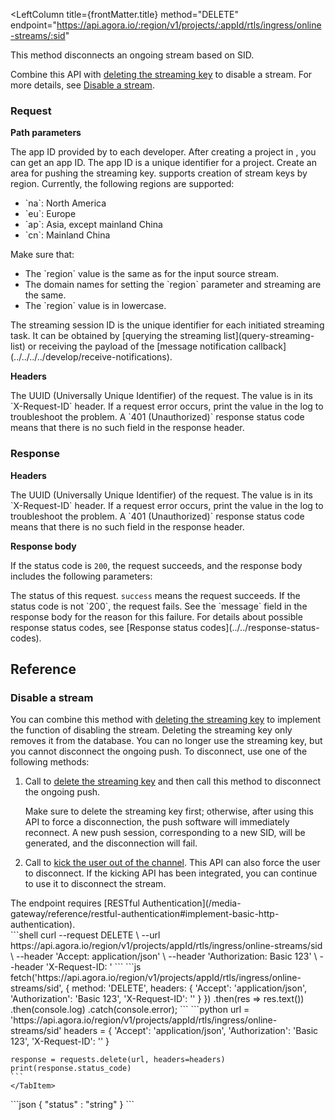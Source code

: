 
<RestAPILayout>

  <LeftColumn
    title={frontMatter.title}
    method="DELETE"
    endpoint="https://api.agora.io/:region/v1/projects/:appId/rtls/ingress/online-streams/:sid"
  >

This method disconnects an ongoing stream based on SID.

Combine this API with [deleting the streaming key](../streaming-key/delete-streaming-key) to disable a stream. For more details, see [Disable a stream](#disable-a-stream).
### Request

**Path parameters**

<PathParameter name="appId" type="string" required={true}>
  The app ID provided by <Vg k="COMPANY"/> to each developer. After creating a project in <Vg k="CONSOLE"/>, you can get an app ID. The app ID is a unique identifier for a project.
</PathParameter>
<PathParameter name="region" type="string" required={true}>
  Create an area for pushing the streaming key. <Vg k="COMPANY"/> supports creation of stream keys by region. Currently, the following regions are supported: 
  <ul>
    <li>`na`: North America</li>
    <li>`eu`: Europe</li>
    <li>`ap`: Asia, except mainland China</li>
    <li>`cn`: Mainland China</li>
  </ul>
  <Admonition type="caution" title="Important">
    Make sure that: 
    <ul>
      <li>The `region` value is the same as for the input source stream.</li>
      <li>The domain names for setting the `region` parameter and streaming are the same.</li>
      <li>The `region` value is in lowercase.</li>
    </ul>
  </Admonition>
</PathParameter>
<PathParameter name="sid" type="string" required={true}>
  The streaming session ID is the unique identifier for each initiated streaming task. It can be obtained by [querying the streaming list](query-streaming-list) or receiving the payload of the [message notification callback](../../../../develop/receive-notifications).
</PathParameter>

**Headers**

<ParameterList title="HEADER" required={true}>
  <Parameter name="X-Request-ID" type="string" required={true}>
  The UUID (Universally Unique Identifier) of the request. The value is in its `X-Request-ID` header. If a request error occurs, print the value in the log to troubleshoot the problem. A `401 (Unauthorized)` response status code means that there is no such field in the response header.  
  </Parameter>
  <Parameter name="Authorization" type="string" required={true}>
  <Authorization/>
  </Parameter>
</ParameterList>

### Response

**Headers**

<ParameterList title="HEADER" required={true}>
  <Parameter name="X-Request-ID" type="string" required={true}>
  The UUID (Universally Unique Identifier) of the request. The value is in its `X-Request-ID` header. If a request error occurs, print the value in the log to troubleshoot the problem. A `401 (Unauthorized)` response status code means that there is no such field in the response header.  
  </Parameter>
</ParameterList>

**Response body**

If the status code is `200`, the request succeeds, and the response body includes the following parameters:

<ParameterList title="BODY" required={false}> 
<Parameter name="status" type="string">
  The status of this request. <code>success</code> means the request succeeds.
</Parameter>
</ParameterList>
If the status code is not `200`, the request fails. See the `message` field in the response body for the reason for this failure. For details about possible response status codes, see [Response status codes](../../response-status-codes).

<PostmanLink />

## Reference

### Disable a stream

You can combine this method with [deleting the streaming key](../streaming-key/delete-streaming-key) to implement the function of disabling the stream. Deleting the streaming key only removes it from the database. You can no longer use the streaming key, but you cannot disconnect the ongoing push. To disconnect, use one of the following methods:

1. Call to [delete the streaming key](../streaming-key/delete-streaming-key) and then call this method to disconnect the ongoing push.

    <Admonition type="caution" title="Important">Make sure to delete the streaming key first; otherwise, after using this API to force a disconnection, the push software will immediately reconnect. A new push session, corresponding to a new SID, will be generated, and the disconnection will fail.</Admonition>

1. Call to [kick the user out of the channel](/video-calling/reference/channel-management-rest-api). This API can also force the user to disconnect. If the kicking API has been integrated, you can continue to use it to disconnect the stream.


</LeftColumn>
<RightColumn>
<Section title="Authorization">
The endpoint requires [RESTful Authentication](/media-gateway/reference/restful-authentication#implement-basic-http-authentication).
</Section>
<Section title="Request example">
  <Tabs groupId="code-examples">
    <TabItem value="cURL" label="cURL" default>
    ```shell
    curl --request DELETE \
      --url https://api.agora.io/region/v1/projects/appId/rtls/ingress/online-streams/sid \
      --header 'Accept: application/json' \
      --header 'Authorization: Basic 123' \
      --header 'X-Request-ID: '
    ```
    </TabItem>
    <TabItem value="node" label="Node" default>
    ```js
    fetch('https://api.agora.io/region/v1/projects/appId/rtls/ingress/online-streams/sid', {
      method: 'DELETE',
      headers: {
        'Accept': 'application/json',
        'Authorization': 'Basic 123',
        'X-Request-ID': ''
      }
    })
    .then(res => res.text())
    .then(console.log)
    .catch(console.error);
    ```
    </TabItem>
    <TabItem value="python" label="Python" default> 
    ```python
    url = 'https://api.agora.io/region/v1/projects/appId/rtls/ingress/online-streams/sid'
    headers = {
        'Accept': 'application/json',
        'Authorization': 'Basic 123',
        'X-Request-ID': ''
    }

    response = requests.delete(url, headers=headers)
    print(response.status_code)
    ```
    </TabItem>
  </Tabs>

</Section>
<Section title="Response example">
```json
{
  "status" : "string"
}
```
</Section>
</RightColumn>
</RestAPILayout>
